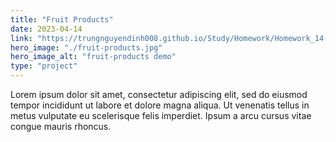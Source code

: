 ```yaml
---
title: "Fruit Products"
date: 2023-04-14
link: "https://trungnguyendinh008.github.io/Study/Homework/Homework_14-April-2023/demo.html"
hero_image: "./fruit-products.jpg"
hero_image_alt: "fruit-products demo"
type: "project"
---
```


Lorem ipsum dolor sit amet, consectetur adipiscing elit, sed do eiusmod tempor incididunt ut labore et dolore magna aliqua. Ut venenatis tellus in metus vulputate eu scelerisque felis imperdiet. Ipsum a arcu cursus vitae congue mauris rhoncus.